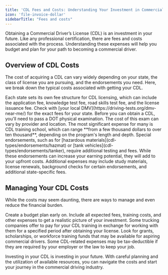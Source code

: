```yaml
---
title: 'CDL Fees and Costs: Understanding Your Investment in Commercial Driving'
icon: 'file-invoice-dollar'
sidebarTitle: "Fees and costs"
---
```


Obtaining a Commercial Driver’s License (CDL) is an investment in your future. Like any professional certification, there are fees and costs associated with the process. Understanding these expenses will help you budget and plan for your path to becoming a commercial driver.

## Overview of CDL Costs

The cost of acquiring a CDL can vary widely depending on your state, the class of license you are pursuing, and the endorsements you need. Here, we break down the typical costs associated with getting your CDL.

<AccordionGroup>

<Accordion title="Licensing Fees">
Each state sets its own fee structure for CDL licensing, which can include the application fee, knowledge test fee, road skills test fee, and the license issuance fee. Check with [your local DMV](https://driving-tests.org/dmv-near-me/) for the exact fees for your state.
</Accordion>

<Accordion title="Medical Examination Costs">
Before you can obtain a CDL, you'll need to pass a DOT physical examination. The cost of this exam can vary by provider and location.
</Accordion>

<Accordion title="CDL Training School Costs">
The most significant expense for many is CDL training school, which can range **from a few thousand dollars to over ten thousand**, depending on the program's length and depth.
</Accordion>

<Accordion title="Additional Endorsement Costs">
Special endorsements, such as for [hazardous materials](cdl-types/endorsements/hazmat) or [tank vehicles](cdl-types/endorsements/tanker), require additional testing and fees. While these endorsements can increase your earning potential, they will add to your upfront costs.
</Accordion>

<Accordion title="Miscellaneous Expenses">
Additional expenses may include study materials, license renewals, background checks for certain endorsements, and additional state-specific fees.
</Accordion>

</AccordionGroup>

## Managing Your CDL Costs

While the costs may seem daunting, there are ways to manage and even reduce the financial burden.

<AccordionGroup>

<Accordion title="Budget Planning">
Create a budget plan early on. Include all expected fees, training costs, and other expenses to get a realistic picture of your investment.
</Accordion>

<Accordion title="Seeking Employer Sponsorship">
Some trucking companies offer to pay for your CDL training in exchange for working with them for a specified period after obtaining your license.
</Accordion>

<Accordion title="Exploring Grants and Scholarships">
Look for grants, scholarships, or workforce training funds that may be available for aspiring commercial drivers.
</Accordion>

<Accordion title="Taking Advantage of Tax Deductions">
Some CDL-related expenses may be tax-deductible if they are required by your employer or the law to keep your job.
</Accordion>

</AccordionGroup>

Investing in your CDL is investing in your future. With careful planning and the utilization of available resources, you can navigate the costs and start your journey in the commercial driving industry.

